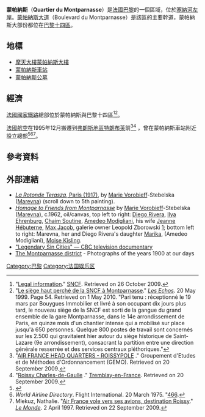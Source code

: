 '''蒙帕納斯'''（'''Quartier du Montparnasse'''）是[[法國|法國]][[巴黎|巴黎]]的一個區域，位於[[塞納河|塞納河]][[左岸|左岸]]。[[蒙帕納斯大道|蒙帕納斯大道]]（Boulevard du Montparnasse）是該區的主要幹道，蒙帕納斯大部份都位在[[巴黎十四區|巴黎十四區]]。

==地標==
*[[摩天大樓|摩天大樓]][[蒙帕納斯大樓|蒙帕納斯大樓]]
*[[巴黎蒙帕纳斯站|蒙帕納斯車站]]
*[[蒙帕纳斯公墓|蒙帕納斯公墓]]

==經濟==

[[法國國家鐵路|法國國家鐵路]]總部位於蒙帕納斯與巴黎十四區<ref>"[http://www.sncf.com/en_EN/html/media/WS_MENTION.html Legal information]." [[SNCF|SNCF]]. Retrieved on 26 October 2009.</ref><ref name="HautLESeCHOS">"[http://search.lesechos.fr/archives/1999/LesEchos/17903-137-ECH.htm?xtor=AL-4001 Le siège haut perché de la SNCF à Montparnasse]{{dead link|date=十月 2017 |bot=InternetArchiveBot }}." ''[[Les_Échos_(France)|Les Echos]]''. 20 May 1999. Page 54. Retrieved on 1 May 2010. "Pari tenu : réceptionné le 19 mars par Bouygues Immobilier et livré à son occupant dix jours plus tard, le nouveau siège de la SNCF est sorti de la gangue du grand ensemble de la gare Montparnasse, dans le 14e arrondissement de Paris, en quinze mois d'un chantier intense qui a mobilisé sur place jusqu'à 650 personnes. Quelque 800 postes de travail sont concernés sur les 2.500 qui gravitaient hier autour du siège historique de Saint-Lazare (9e arrondissement), consacrant la partition entre une direction générale resserrée et des services centraux pléthoriques."</ref>。

[[法國航空|法國航空]]在1995年12月搬遷到[[弗朗斯地區特朗布萊|弗朗斯地區特朗布萊]]前<ref name="GEMO">"[http://www.gemo-paris.com/eng/pdf/New_Fiche_AF_HQ_Eng.pdf AIR FRANCE HEAD QUARTERS - ROISSYPOLE] {{Wayback|url=http://www.gemo-paris.com/eng/pdf/New_Fiche_AF_HQ_Eng.pdf |date=20110711081813 }}." Groupement d'Etudes et de Méthodes d'Ordonnancement (GEMO). Retrieved on 20 September 2009.</ref><ref>"[http://www.tremblay-en-france.fr/page/p-108/art_id-1617/ Roissy Charles-de-Gaulle] {{Wayback|url=http://www.tremblay-en-france.fr/page/p-108/art_id-1617/ |date=20101013033424 }}." [[Tremblay-en-France|Tremblay-en-France]]. Retrieved on 20 September 2009.</ref> ，曾在蒙帕納斯車站附近設立總部<ref>{{cite web|url=http://www.nytimes.com/1992/12/27/business/air-france-s-big-challenge.html|title=Air France's Big Challenge|work=The New York Times|accessdate=2009-05-31|last=Salpukas|first=Agis|date=1992-12-27}}</ref><ref>''World Airline Directory''. Flight International. 20 March 1975. "[http://www.flightglobal.com/pdfarchive/view/1975/1975%20-%200530.html 466].</ref><ref>Mlekuz, Nathalie. "[http://www.lemonde.fr/cgi-bin/ACHATS/257106.html Air France vole vers ses avions, destination Roissy]." ''[[Le_Monde|Le Monde]]''. 2 April 1997. Retrieved on 22 September 2009.</ref>。

==參考資料==

{{Reflist}}

==外部連結==
{{Portal|Paris}}
{{Commonscat|Montparnasse}}
* [http://www.terasz.hu/premier/main.php?id=premier&page=cikk&cikk_id=5185 ''La Rotonde Terasza'', Paris (1917)], by [[Marie_Vorobieff|Marie Vorobieff]]-Stebelska ([[Marevna|Marevna]]) (scroll down to 5th painting).
* [https://web.archive.org/web/20060401002619/http://www.rusmuseum.ru/eng/exhibitions/?id=140&i=4&year=2003&pic=4 ''Homage to Friends from Montparnasse''] by [[Marie_Vorobieff|Marie Vorobieff]]-Stebelska ([[Marevna|Marevna]]), c.1962, oil/canvas, top left to right: [[Diego_Rivera|Diego Rivera]], [[Ilya_Ehrenburg|Ilya Ehrenburg]], [[Chaim_Soutine|Chaim Soutine]], [[Amedeo_Modigliani|Amedeo Modigliani]], his wife [[Jeanne_Hébuterne|Jeanne Hébuterne]], [[Max_Jacob|Max Jacob]], galerie owner Leopold Zborowski [https://web.archive.org/web/20060613233824/http://www.imageartsetc.com/stock-images/detail.asp?pid=1406%5D%5Bhttps%3A%2F%2Fweb.archive.org%2Fweb%2F20060613233840%2Fhttp%3A%2F%2Fwww.imageartsetc.com%2Fstock-images%2Fdetail.asp%3Fpid%3D1428]; bottom left to right: Marevna, her and Diego Rivera's daughter [[Marika_Rivera|Marika]], (Amedeo Modigliani), [[Moise_Kisling|Moise Kisling]].
* [http://www.cbc.ca/documentaries/sincities/paris.html "Legendary Sin Cities" — CBC television documentary]
*[http://paris1900.lartnouveau.com/paris00/le_quartier_montparnasse.htm The Montparnasse district] {{Wayback|url=http://paris1900.lartnouveau.com/paris00/le_quartier_montparnasse.htm |date=20110317084609 }} - Photographs of the years 1900 at our days

[[Category:巴黎|Category:巴黎]]
[[Category:法国娱乐区|Category:法国娱乐区]]